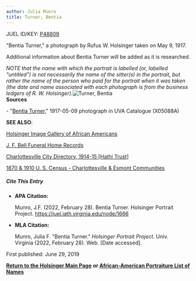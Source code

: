 ```yaml
---
author: Julia Munro
title: Turner, Bentia
---
```

JUEL ID/KEY: [P48809](http://juel.iath.virginia.edu/public_person?person=48809 "P48809")

"Bentia Turner," a photograph by Rufus W. Holsinger taken on May 9, 1917.

Additional information about Bentia Turner will be added as it is researched.

_NOTE that the name with which the portrait is labelled (or, labelled "untitled") is not necessarily the name of the sitter(s) in the portrait, but rather the name of the person who paid for the portrait when it was taken (the date and name associated with each photograph is from the business ledgers of R. W. Holsinger)._![Turner, Bentia](https://iiif.lib.virginia.edu/iiif/uva-lib:1047920/full/778,561/0/default.jpg "Turner, Bentia")   
**Sources**

\- "[Bentia Turner](https://search.lib.virginia.edu/sources/images/items/uva-lib:1041227 "Turner, Bentia")," 1917-05-09 photograph in UVA Catalogue (X05088A) 

**SEE ALSO**:

[Holsinger Image Gallery of African Americans](http://rwholsingerphotos.org/images.php "Holsinger Image Gallery of African Americans")

[J. F. Bell Funeral Home Records](http://www2.vcdh.virginia.edu/afam/raceandplace/perl_scripts/funeral_search.html "J. F. Bell Funeral Home Database")

[Charlottesville City Directory, 1914-15 \[Hathi Trust\]](https://catalog.hathitrust.org/Record/101954103 "Charlottesville City Directory, 1914-15") 

[1870 & 1910 U. S. Census - Charlottesville & Esmont Communities](http://www2.vcdh.virginia.edu/afam/raceandplace/census/search_both.html "1870 & 1910 U. S. Census: Charlottesville and Esmont Communities")

##### **Cite This Entry**

*   **APA Citation:**
    
    Munro, J.F. (2022, February 28). Bentia Turner. Holsinger Portrait Project. https://juel.iath.virginia.edu/node/1666
    
*   **MLA Citation:**
    
    Munro, Julia F. "Bentia Turner." _Holsinger Portrait Project_. Univ. Virginia (2022, February 28). Web. \[Date accessed\].
    

First published: June 29, 2019

[**Return to the Holsinger Main Page**](http://juel.iath.virginia.edu/node/980) **or [African-American Portraiture List of Names](http://juel.iath.virginia.edu/node/996)**